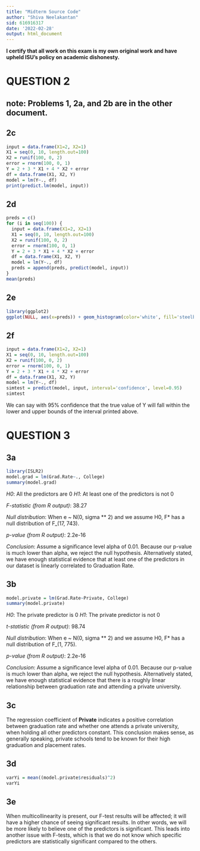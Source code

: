 ```yaml
---
title: "Midterm Source Code"
author: "Shiva Neelakantan"
sid: 616916317
date: '2022-02-28'
output: html_document
---
```


**I certify that all work on this exam is my own original work and have upheld ISU’s policy on academic dishonesty.**

# QUESTION 2

## note: Problems 1, 2a, and 2b are in the other document.

## 2c
```r
input = data.frame(X1=2, X2=1)
X1 = seq(0, 10, length.out=100)
X2 = runif(100, 0, 2)
error = rnorm(100, 0, 1)
Y = 2 + 3 * X1 + 4 * X2 + error
df = data.frame(X1, X2, Y)
model = lm(Y~., df)
print(predict.lm(model, input))
```

## 2d
```r
preds = c()
for (i in seq(100)) {
  input = data.frame(X1=2, X2=1)
  X1 = seq(0, 10, length.out=100)
  X2 = runif(100, 0, 2)
  error = rnorm(100, 0, 1)
  Y = 2 + 3 * X1 + 4 * X2 + error
  df = data.frame(X1, X2, Y)
  model = lm(Y~., df)
  preds = append(preds, predict(model, input))
}
mean(preds)
```

## 2e
```r
library(ggplot2)
ggplot(NULL, aes(x=preds)) + geom_histogram(color='white', fill='steelblue') + geom_vline(aes(xintercept=(2+3*2+4*1)), color='red')
```
## 2f
```r
input = data.frame(X1=2, X2=1)
X1 = seq(0, 10, length.out=100)
X2 = runif(100, 0, 2)
error = rnorm(100, 0, 1)
Y = 2 + 3 * X1 + 4 * X2 + error
df = data.frame(X1, X2, Y)
model = lm(Y~., df)
simtest = predict(model, input, interval='confidence', level=0.95)
simtest
```

We can say with 95% confidence that the true value of Y will fall within the lower and upper bounds of the interval printed above.


# QUESTION 3

## 3a
```r
library(ISLR2)
model.grad = lm(Grad.Rate~., College)
summary(model.grad)
```
*H0*: All the predictors are 0
*H1*: At least one of the predictors is not 0

*F-statistic (from R output)*: 38.27

*Null distribution*: When e ~ N(0, sigma ** 2) and we assume H0, F* has a null distribution of F_(17, 743).

*p-value (from R output)*: 2.2e-16

*Conclusion*: Assume a significance level alpha of 0.01. Because our p-value is much lower than alpha, we reject the null hypothesis. Alternatively stated, we have enough statistical evidence that at least one of the predictors in our dataset is linearly correlated to Graduation Rate.

## 3b
```r
model.private = lm(Grad.Rate~Private, College)
summary(model.private)
```

*H0*: The private predictor is 0
*H1*: The private predictor is not 0

*t-statistic (from R output)*: 98.74

*Null distribution*: When e ~ N(0, sigma ** 2) and we assume H0, F* has a null distribution of F_(1, 775).

*p-value (from R output)*: 2.2e-16

*Conclusion*: Assume a significance level alpha of 0.01. Because our p-value is much lower than alpha, we reject the null hypothesis. Alternatively stated, we have enough statistical evidence that there is a roughly linear relationship between graduation rate and attending a private university.

## 3c
The regression coefficient of **Private** indicates a positive correlation between graduation rate and whether one attends a private university, when holding all other predictors constant. This conclusion makes sense, as generally speaking, private schools tend to be known for their high graduation and placement rates.

## 3d
```r
varYi = mean((model.private$residuals)^2)
varYi
```

## 3e
When multicollinearity is present, our F-test results will be affected; it will have a higher chance of seeing significant results. In other words, we will be more likely to believe one of the predictors is significant. This leads into another issue with F-tests, which is that we do not know which specific predictors are statistically significant compared to the others. 